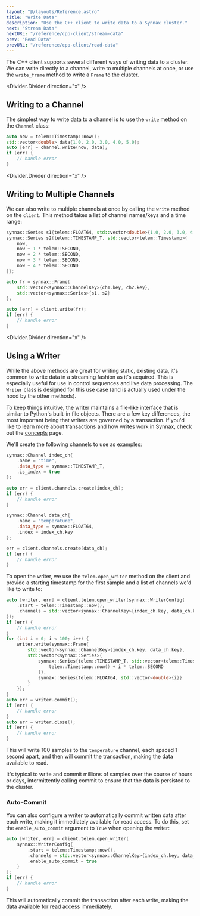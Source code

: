 ```yaml
---
layout: "@/layouts/Reference.astro"
title: "Write Data"
description: "Use the C++ client to write data to a Synnax cluster."
next: "Stream Data"
nextURL: "/reference/cpp-client/stream-data"
prev: "Read Data"
prevURL: "/reference/cpp-client/read-data"
---
```



The C++ client supports several different ways of writing data to a cluster. We can
write directly to a channel, write to multiple channels at once, or use the `write_frame`
method to write a `Frame` to the cluster.

<Divider.Divider direction="x" />

## Writing to a Channel

The simplest way to write data to a channel is to use the `write` method on the `Channel`
class:

```cpp
auto now = telem::Timestamp::now();
std::vector<double> data{1.0, 2.0, 3.0, 4.0, 5.0};
auto [err] = channel.write(now, data);
if (err) {
    // handle error
}
```

<Divider.Divider direction="x" />

## Writing to Multiple Channels

We can also write to multiple channels at once by calling the `write` method on
the `client`. This method takes a list of channel names/keys and a time range:

```cpp
synnax::Series s1{telem::FLOAT64, std::vector<double>{1.0, 2.0, 3.0, 4.0, 5.0}};
synnax::Series s2{telem::TIMESTAMP_T, std::vector<telem::Timestamp>{
    now,
    now + 1 * telem::SECOND,
    now + 2 * telem::SECOND,
    now + 3 * telem::SECOND,
    now + 4 * telem::SECOND
}};

auto fr = synnax::Frame{
    std::vector<synnax::ChannelKey>{ch1.key, ch2.key},
    std::vector<synnax::Series>{s1, s2}
};

auto [err] = client.write(fr);
if (err) {
    // handle error
}
```

<Divider.Divider direction="x" />

## Using a Writer

While the above methods are great for writing static, existing data, it's common
to write data in a streaming fashion as it's acquired. This is especially useful
for use in control sequences and live data processing. The `Writer` class is designed
for this use case (and is actually used under the hood by the other methods).

To keep things intuitive, the writer maintains a file-like interface that is similar
to Python's built-in file objects. There are a few key differences, the most
important being that writers are governed by a transaction. If you'd like to
learn more about transactions and how writes work in Synnax, check out the
[concepts](/reference/concepts/writes) page.

We'll create the following channels to use as examples:

```cpp
synnax::Channel index_ch{
    .name = "time",
    .data_type = synnax::TIMESTAMP_T,
    .is_index = true
};

auto err = client.channels.create(index_ch);
if (err) {
    // handle error
}

synnax::Channel data_ch{
    .name = "temperature",
    .data_type = synnax::FLOAT64,
    .index = index_ch.key
};

err = client.channels.create(data_ch);
if (err) {
    // handle error
}
```

To open the writer, we use the `telem.open_writer` method on the client and provide a
starting timestamp for the first sample and a list of channels we'd like to
write to:

```cpp
auto [writer, err] = client.telem.open_writer(synnax::WriterConfig{
    .start = telem::Timestamp::now(),
    .channels = std::vector<synnax::ChannelKey>{index_ch.key, data_ch.key}
});
if (err) {
    // handle error
}
for (int i = 0; i < 100; i++) {
    writer.write(synnax::Frame{
        std::vector<synnax::ChannelKey>{index_ch.key, data_ch.key},
        std::vector<synnax::Series>{
            synnax::Series{telem::TIMESTAMP_T, std::vector<telem::Timestamp>{
                telem::Timestamp::now() + i * telem::SECOND
            }},
            synnax::Series{telem::FLOAT64, std::vector<double>{i}}
        }
    });
}
auto err = writer.commit();
if (err) {
    // handle error
}
auto err = writer.close();
if (err) {
    // handle error
}
```

This will write 100 samples to the `temperature` channel, each spaced 1 second apart,
and then will commit the transaction, making the data available to read.

It's typical to write and commit millions of samples over the course of hours or
days, intermittently calling commit to ensure that the data is persisted to the
cluster.

### Auto-Commit

You can also configure a writer to automatically commit written data after each
write, making it immediately available for read access. To do this, set the
`enable_auto_commit` argument to `True` when opening the writer:

```cpp
auto [writer, err] = client.telem.open_writer(
    synnax::WriterConfig{
        .start = telem::Timestamp::now(),
        .channels = std::vector<synnax::ChannelKey>{index_ch.key, data_ch.key},
        .enable_auto_commit = true
    }
);
if (err) {
    // handle error
}
```

This will automatically commit the transaction after each write, making the data
available for read access immediately.
